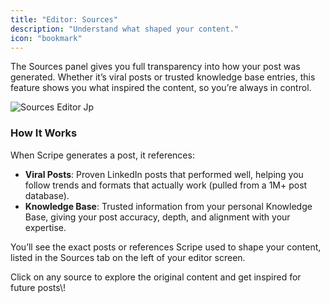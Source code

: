 ```yaml
---
title: "Editor: Sources"
description: "Understand what shaped your content."
icon: "bookmark"
---
```


The Sources panel gives you full transparency into how your post was generated. Whether it’s viral posts or trusted knowledge base entries, this feature shows you what inspired the content, so you’re always in control.

![Sources Editor Jp](/images/sources-editor.jpg)

### How It Works

When Scripe generates a post, it references:

- **Viral Posts**: Proven LinkedIn posts that performed well, helping you follow trends and formats that actually work (pulled from a 1M\+ post database).
- **Knowledge Base**: Trusted information from your personal Knowledge Base, giving your post accuracy, depth, and alignment with your expertise.

You’ll see the exact posts or references Scripe used to shape your content, listed in the Sources tab on the left of your editor screen.

<Tip>
  Click on any source to explore the original content and get inspired for future posts\!
</Tip>